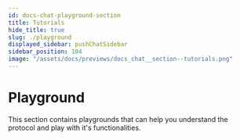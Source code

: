 ```yaml
---
id: docs-chat-playground-section
title: Tutorials
hide_title: true
slug: ./playground
displayed_sidebar: pushChatSidebar
sidebar_position: 104
image: "/assets/docs/previews/docs_chat__section--tutorials.png"
---
```


# Playground

This section contains playgrounds that can help you understand the protocol and play with it's functionalities.

<head>
  <title>Playground Section | Push Chat | Push Documentation</title>
</head>


<DocCardList />
